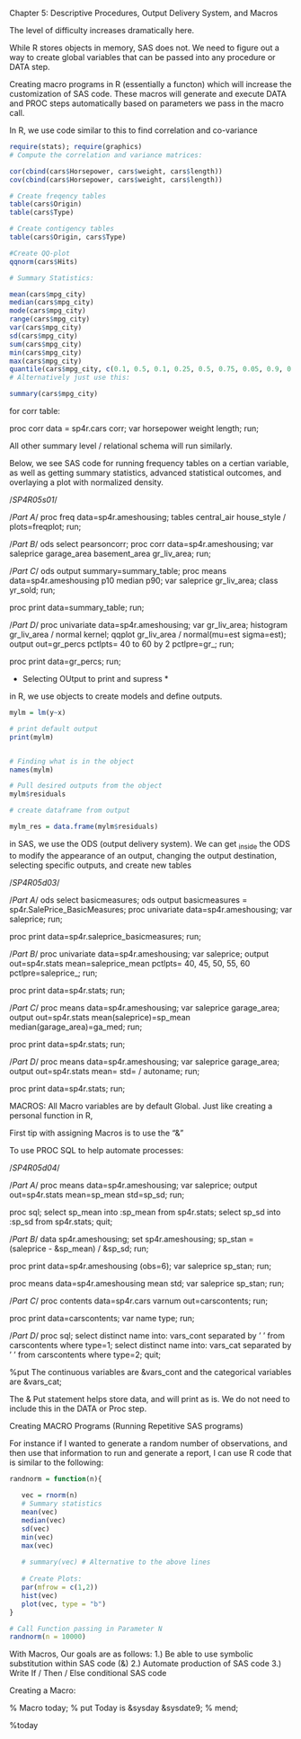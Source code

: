 Chapter 5: Descriptive Procedures, Output Delivery System, and Macros

The level of difficulty increases dramatically here. 

While R stores objects in memory, SAS does not. We need to figure out a way 
to create global variables that can be passed into any procedure or DATA step. 

Creating macro programs in R (essentially a functon) which will increase the 
customization of SAS code. These macros will generate and execute DATA and PROC
steps automatically based on parameters we pass in the macro call. 

In R, we use code similar to this to find correlation and co-variance 

```r
require(stats); require(graphics)
# Compute the correlation and variance matrices: 

cor(cbind(cars$Horsepower, cars$weight, cars$length))
cov(cbind(cars$Horsepower, cars$weight, cars$length))

# Create freqency tables
table(cars$Origin)
table(cars$Type)

# Create contigency tables
table(cars$Origin, cars$Type)

#Create QQ-plot
qqnorm(cars$Hits)

# Summary Statistics: 

mean(cars$mpg_city)
median(cars$mpg_city)
mode(cars$mpg_city)
range(cars$mpg_city)
var(cars$mpg_city)
sd(cars$mpg_city)
sum(cars$mpg_city)
min(cars$mpg_city)
max(cars$mpg_city)
quantile(cars$mpg_city, c(0.1, 0.5, 0.1, 0.25, 0.5, 0.75, 0.05, 0.9, 0.99))
# Alternatively just use this: 

summary(cars$mpg_city)

```


for corr table: 

proc corr data = sp4r.cars corr; 
  var horsepower weight length; 
run; 

All other summary level / relational schema will run similarly. 

Below, we see SAS code for running frequency tables on a certian variable, 
as well as getting summary statistics, advanced statistical outcomes, and 
overlaying a plot with normalized density. 

/*SP4R05s01*/

/*Part A*/
proc freq data=sp4r.ameshousing;
   tables central_air house_style / plots=freqplot;
run;

/*Part B*/
ods select pearsoncorr;
proc corr data=sp4r.ameshousing;
   var saleprice garage_area basement_area gr_liv_area;
run;

/*Part C*/
ods output summary=summary_table;
proc means data=sp4r.ameshousing p10 median p90;
   var saleprice gr_liv_area;
   class yr_sold;
run;

proc print data=summary_table;
run;

/*Part D*/
proc univariate data=sp4r.ameshousing;
   var gr_liv_area;
   histogram gr_liv_area / normal kernel;
   qqplot gr_liv_area / normal(mu=est sigma=est);
   output out=gr_percs pctlpts= 40 to 60 by 2 pctlpre=gr_;
run;

proc print data=gr_percs;
run;


* Selecting OUtput to print and supress * 


in R, we use objects to create models and define outputs. 


```r
mylm = lm(y~x)

# print default output
print(mylm)


# Finding what is in the object
names(mylm)

# Pull desired outputs from the object
mylm$residuals

# create dataframe from output

mylm_res = data.frame(mylm$residuals)


```



in SAS, we use the ODS (output delivery system).
We can get ~inside~ the ODS to modify the appearance of an output, changing the
output destination, selecting specific outputs, and create new tables 

/*SP4R05d03*/

/*Part A*/
ods select basicmeasures;
ods output basicmeasures = sp4r.SalePrice_BasicMeasures;
proc univariate data=sp4r.ameshousing;
   var saleprice;
run;

proc print data=sp4r.saleprice_basicmeasures;
run;

/*Part B*/
proc univariate data=sp4r.ameshousing;
   var saleprice;
   output out=sp4r.stats mean=saleprice_mean pctlpts= 40, 45, 50, 55, 60 
      pctlpre=saleprice_;
run;

proc print data=sp4r.stats;
run;

/*Part C*/
proc means data=sp4r.ameshousing;
   var saleprice garage_area;
   output out=sp4r.stats mean(saleprice)=sp_mean median(garage_area)=ga_med;
run;

proc print data=sp4r.stats;
run;

/*Part D*/
proc means data=sp4r.ameshousing;
   var saleprice garage_area;
   output out=sp4r.stats mean= std= / autoname;
run;

proc print data=sp4r.stats;
run;


MACROS: 
All Macro variables are by default Global. Just like creating a personal function 
in R, 

First tip with assigning Macros is to use the "&"  

To use PROC SQL to help automate processes: 

/*SP4R05d04*/

/*Part A*/
proc means data=sp4r.ameshousing;
   var saleprice;
   output out=sp4r.stats mean=sp_mean std=sp_sd;
run;

proc sql;
   select sp_mean into :sp_mean from sp4r.stats;
   select sp_sd into :sp_sd from sp4r.stats;
quit;

/*Part B*/
data sp4r.ameshousing;
   set sp4r.ameshousing;
   sp_stan = (saleprice - &sp_mean) / &sp_sd;
run;

proc print data=sp4r.ameshousing (obs=6);
   var saleprice sp_stan;
run;

proc means data=sp4r.ameshousing mean std;
   var saleprice sp_stan;
run;

/*Part C*/
proc contents data=sp4r.cars varnum out=carscontents;
run;

proc print data=carscontents;
   var name type;
run;

/*Part D*/
proc sql;
   select distinct name into: vars_cont separated by ' ' from carscontents where type=1;
   select distinct name into: vars_cat  separated by ' ' from carscontents where type=2;
quit;

%put The continuous variables are &vars_cont and the categorical variables are &vars_cat;


The & Put statement helps store data, and will print as is. We do not need to include 
this in the DATA or Proc step. 

Creating MACRO Programs (Running Repetitive SAS programs)


For instance if I wanted to generate a random number of observations, and then 
use that information to run and generate a report, I can use R code that is 
similar to the following: 

```r
randnorm = function(n){
   
   vec = rnorm(n)
   # Summary statistics 
   mean(vec)
   median(vec)
   sd(vec)
   min(vec)
   max(vec)
   
   # summary(vec) # Alternative to the above lines 
   
   # Create Plots: 
   par(mfrow = c(1,2))
   hist(vec)
   plot(vec, type = "b")
}

# Call Function passing in Parameter N
randnorm(n = 10000)

```

With Macros, Our goals are as follows: 
1.) Be able to use symbolic substitution within SAS code (&)
2.) Automate production of SAS code 
3.) Write If / Then / Else conditional SAS code 


Creating a Macro: 

% Macro today; 
   % put Today is &sysday &sysdate9;
% mend; 

%today 









